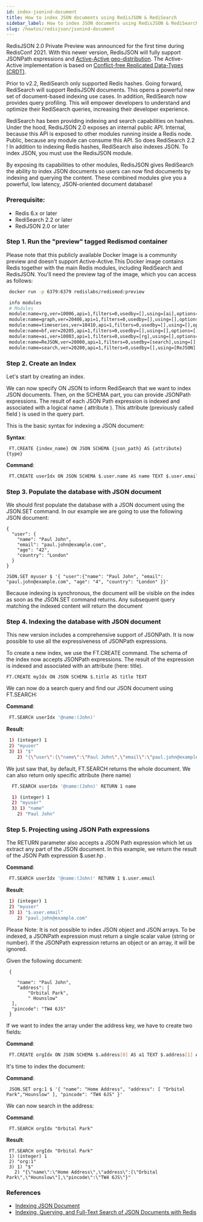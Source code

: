 ```yaml
---
id: index-jsonind-document
title: How to index JSON documents using RedisJSON & RediSearch
sidebar_label: How to index JSON documents using RedisJSON & RediSearch
slug: /howtos/redisjson/jsonind-document
---
```


RedisJSON 2.0 Private Preview was announced for the first time during RedisConf 2021. With this newer version, RedisJSON will fully support JSONPath expressions and [Active-Active geo-distribution](https://redislabs.com/redis-enterprise/technology/active-active-geo-distribution/). The Active-Active implementation is based on [Conflict-free Replicated Data-Types (CRDT)](https://en.wikipedia.org/wiki/Conflict-free_replicated_data_type).

Prior to v2.2, RediSearch only supported Redis hashes. Going forward, RediSearch will support  RedisJSON documents. This opens a powerful new set of document-based indexing use cases. In addition, RediSearch now provides query profiling. This will empower developers to understand and optimize their RediSearch queries, increasing their developer experience.


RediSearch has been providing indexing and search capabilities on hashes. Under the hood, RedisJSON 2.0 exposes an internal public API. Internal, because this API is exposed to other modules running inside a Redis node. Public, because any module can consume this API. So does RediSearch 2.2 ! In addition to indexing Redis hashes, RediSearch also indexes JSON. To index JSON, you must use the RedisJSON module.

By exposing its capabilities to other modules, RedisJSON gives RediSearch the ability to index JSON documents so users can now find documents by indexing and querying the content. These combined modules give you a powerful, low latency, JSON-oriented document database!

### Prerequisite:

- Redis 6.x or later
- RediSearch 2.2 or later
- RediJSON 2.0 or later


### Step 1. Run the "preview" tagged Redismod container

Please note that this publicly available Docker Image is a community preview and doesn't support Active-Active.This Docker image contains Redis together with the main Redis modules, including RediSearch and RedisJSON.  You'll need the preview tag of the image, which you can access as follows:


```bash
 docker run -p 6379:6379 redislabs/redismod:preview
```

```bash
 info modules
 # Modules
 module:name=rg,ver=10006,api=1,filters=0,usedby=[],using=[ai],options=[]
 module:name=graph,ver=20406,api=1,filters=0,usedby=[],using=[],options=[]
 module:name=timeseries,ver=10410,api=1,filters=0,usedby=[],using=[],options=[]
 module:name=bf,ver=20205,api=1,filters=0,usedby=[],using=[],options=[]
 module:name=ai,ver=10003,api=1,filters=0,usedby=[rg],using=[],options=[]
 module:name=ReJSON,ver=20000,api=1,filters=0,usedby=[search],using=[],options=[]
 module:name=search,ver=20200,api=1,filters=0,usedby=[],using=[ReJSON],options=[]
```

### Step 2. Create an Index

Let's start by creating an index.

We can now specify ON JSON to inform RediSearch that we want to index JSON documents.
Then, on the SCHEMA part, you can provide JSONPath expressions. The result of each JSON Path expression is indexed and associated with a logical name ( attribute ). This attribute (previously called field ) is used in the query part.

This is the basic syntax for indexing a JSON document:


<b>Syntax</b>:

```
 FT.CREATE {index_name} ON JSON SCHEMA {json_path} AS {attribute} {type}
```
 
<b>Command</b>:

```bash
 FT.CREATE userIdx ON JSON SCHEMA $.user.name AS name TEXT $.user.email AS email  TAG
```

### Step 3. Populate the database with JSON document

We should first populate the database with a JSON document using the JSON.SET command. In our example we are going to use the following JSON document:

```
{
  "user": {
    "name": "Paul John",
    "email": "paul.john@example.com",
    "age": "42",
    "country": "London"
  }
}
```

```
JSON.SET myuser $ '{ "user":{"name": "Paul John", "email": "paul.john@example.com", "age": "4", "country": "London" }}'

```


Because indexing is synchronous, the document will be visible on the index as soon as the JSON.SET command returns. Any subsequent query matching the indexed content will return the document

### Step 4. Indexing the database with JSON document


This new version includes a comprehensive support of JSONPath. It is now possible to use all the expressiveness of JSONPath expressions.


To create a new index, we use the FT.CREATE command. The schema of the index now accepts JSONPath expressions. The result of the expression is indexed and associated with an attribute (here: title).

```
FT.CREATE myIdx ON JSON SCHEMA $.title AS title TEXT
```


We can now do a search query and find our JSON document using FT.SEARCH:


<b>Command</b>:

 ```bash
  FT.SEARCH userIdx '@name:(John)'
 ```

<b>Result</b>:

 ```bash
  1) (integer) 1
  2) "myuser"
  3) 1) "$"
     2) "{\"user\":{\"name\":\"Paul John\",\"email\":\"paul.john@example.com\",\"age\":\"4\",\"country\":\"London\"}}"
 ```

We just saw that, by default, FT.SEARCH returns the whole document. We can also return only specific attribute (here name)

 
 ```bash
   FT.SEARCH userIdx '@name:(John)' RETURN 1 name
 ```


 ```bash
   1) (integer) 1
   2) "myuser"
   3) 1) "name"
     2) "Paul John" 
 ```

### Step 5. Projecting using JSON Path expressions 

The RETURN parameter also accepts a JSON Path expression which let us extract any part of the JSON document.
In this example, we return the result of the JSON Path expression $.user.hp .

<b>Command</b>:

 ```bash
  FT.SEARCH userIdx '@name:(John)' RETURN 1 $.user.email
 ```

<b>Result</b>:

 ```bash
  1) (integer) 1
  2) "myuser"
  3) 1) "$.user.email"
     2) "paul.john@example.com"
 ```


Please Note: It is not possible to index JSON object and JSON arrays. 
To be indexed, a JSONPath expression must return a single scalar value (string or number). If the JSONPath expression returns an object or an array, it will be ignored.


Given the following document:

 ```
  {
     
     "name": "Paul John",
     “address": [
         "Orbital Park",
         " Hounslow"
   ],
   "pincode": "TW4 6JS"
  }
 ```

If we want to index the array under the address key, we have to create two fields:


<b>Command</b>:

```bash
 FT.CREATE orgIdx ON JSON SCHEMA $.address[0] AS a1 TEXT $.address[1] AS a2 TEXT
```

It's time to index the document:

<b>Command</b>:

```
 JSON.SET org:1 $ '{ "name": "Home Address", "address": [ "Orbital Park","Hounslow" ], "pincode": "TW4 6JS" }'
```

We can now search in the address:

<b>Command</b>:

 ```
  FT.SEARCH orgIdx "Orbital Park"
 ```

<b>Result</b>:

 ```
  FT.SEARCH orgIdx "Orbital Park" 
  1) (integer) 1
  2) "org:1"
  3) 1) "$"
    2) "{\"name\":\"Home Address\",\"address\":[\"Orbital Park\",\"Hounslow\"],\"pincode\":\"TW4 6JS\"}"
 ```

### References

- [Indexing JSON Document](https://oss.redislabs.com/redisearch/master/Indexing_JSON)
- [Indexing, Querying, and Full-Text Search of JSON Documents with Redis](https://redislabs.com/blog/index-and-query-json-docs-with-redis/)


